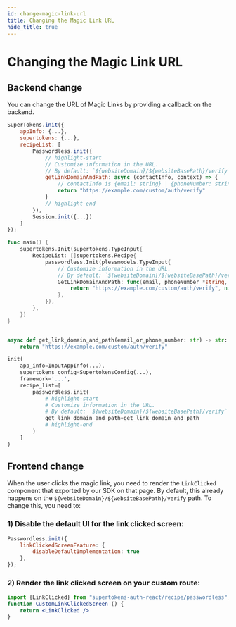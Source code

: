 ```yaml
---
id: change-magic-link-url
title: Changing the Magic Link URL
hide_title: true
---
```



# Changing the Magic Link URL

## Backend change

You can change the URL of Magic Links by providing a callback on the backend.

<BackendSDKTabs>
<TabItem value="nodejs">

```jsx
SuperTokens.init({
    appInfo: {...},
    supertokens: {...},
    recipeList: [
        Passwordless.init({
            // highlight-start
            // Customize information in the URL.
            // By default: `${websiteDomain}/${websiteBasePath}/verify`
            getLinkDomainAndPath: async (contactInfo, context) => {
                // contactInfo is {email: string} | {phoneNumber: string}
                return "https://example.com/custom/auth/verify"
            }
            // highlight-end
        }),
        Session.init({...})
    ]
});
```
</TabItem>
<TabItem value="go">

```go
func main() {
    supertokens.Init(supertokens.TypeInput{
		RecipeList: []supertokens.Recipe{
			passwordless.Init(plessmodels.TypeInput{
				// Customize information in the URL.
				// By default: `${websiteDomain}/${websiteBasePath}/verify`
				GetLinkDomainAndPath: func(email, phoneNumber *string, userContext supertokens.UserContext) (string, error) {
					return "https://example.com/custom/auth/verify", nil
				},
			}),
		},
	})
}
```

</TabItem>
<TabItem value="python">

```python

async def get_link_domain_and_path(email_or_phone_number: str) -> str:
    return "https://example.com/custom/auth/verify"

init(
    app_info=InputAppInfo(...),
    supertokens_config=SupertokensConfig(...),
    framework='...',
    recipe_list=[
        passwordless.init(
            # highlight-start
            # Customize information in the URL.
			# By default: `${websiteDomain}/${websiteBasePath}/verify`
            get_link_domain_and_path=get_link_domain_and_path
            # highlight-end
        )
    ]
)
```

</TabItem>
</BackendSDKTabs>

## Frontend change

<FrontendSDKTabs>
<TabItem value="reactjs">

When the user clicks the magic link, you need to render the `LinkClicked` component that exported by our SDK on that page. By default, this already happens on the `${websiteDomain}/${websiteBasePath}/verify` path. To change this, you need to:

### 1) Disable the default UI for the link clicked screen:
```jsx
Passwordless.init({
    linkClickedScreenFeature: {
        disableDefaultImplementation: true
    },
});
```

### 2) Render the link clicked screen on your custom route:
```jsx
import {LinkClicked} from "supertokens-auth-react/recipe/passwordless";
function CustomLinkClickedScreen () {
    return <LinkClicked />
}
```

</TabItem>
</FrontendSDKTabs>